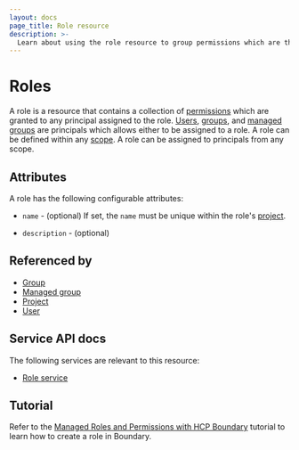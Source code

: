 ```yaml
---
layout: docs
page_title: Role resource
description: >-
  Learn about using the role resource to group permissions which are then granted to any principal assigned to the role. Understand role attributes.
---
```


# Roles

A role is a resource
that contains a collection of [permissions][]
which are granted to any principal assigned to the role.
[Users][], [groups][], and [managed groups][] are principals
which allows either to be assigned to a role.
A role can be defined within any [scope][].
A role can be assigned to principals from any scope.

## Attributes

A role has the following configurable attributes:

- `name` - (optional)
  If set, the `name` must be unique within the role's [project][].

- `description` - (optional)

## Referenced by

- [Group][]
- [Managed group][]
- [Project][]
- [User][]

[group]: /boundary/docs/domain-model/groups
[groups]: /boundary/docs/domain-model/groups
[managed group]: /boundary/docs/domain-model/managed-groups
[managed groups]: /boundary/docs/domain-model/managed-groups
[permissions]: /boundary/docs/rbac/permissions
[project]: /boundary/docs/domain-model/scopes#projects
[scope]: /boundary/docs/domain-model/scopes
[user]: /boundary/docs/domain-model/users
[users]: /boundary/docs/domain-model/users

## Service API docs

The following services are relevant to this resource:

- [Role service](/boundary/api-docs/role-service)

## Tutorial

Refer to the [Managed Roles and Permissions with HCP Boundary](/boundary/tutorials/hcp-administration/hcp-manage-roles) tutorial to learn how to create a role in Boundary.
